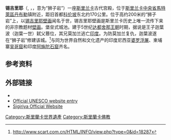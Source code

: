 {{世界文化遺產概要表
| site_img =Beauty of Sigiriya by Binuka.jpg
| site_img_capt = 远眺锡吉里耶{{maplink|frame=yes|plain=yes|type=shape|zoom=14|frame-align=center|frame-width=260}}
| site_img_width = 250px
| zh_name = 锡吉里耶古城
| en_name = Ancient City of Sigiriya
| fr_name = Ville ancienne de Sigiriya
| country = {{SRI}}
| Region = 亚洲和太平洋地区
| criterion_c = (ii), (iii), (iv)
| rg_year = 1982
| ex_rg_year = 
| remarks = 
| org_url = http://whc.unesco.org/en/list/202
| website = {{URL|https://www.sigiriya.info}}
}}

'''锡吉里耶'''（{{lang-si|සීගිරිය}}, {{lang|si-Latn|Sigiriya}}，{{lang-ta|சிகிரியா}}，意为“狮子岩”）一座[[斯里兰卡|斯里兰卡]]古代宫殿，位于[[斯里兰卡|斯里兰卡]][[中央省_(斯里蘭卡)|中央省]][[馬特萊區|馬特萊區]][[丹布勒|丹布勒]]镇附近，距旧首都[[科伦坡|科伦坡]]东北约170公里。位于高约200米的“狮子岩”上，以[[锡吉里耶壁画|锡吉里耶壁画]]闻名于世，锡吉里耶壁画是斯里兰卡历史上唯一流传下来的非宗教题材[[壁画|壁画]]。堡垒式城池。建于5世纪[[斯里兰卡君主列表#孔雀王朝（455年–691年）|达都舍那王朝]]时期，据说是王子迦葉波（迦葉一世）弑父篡位，其兄莫加兰逃亡[[印度|印度]]。为防莫加兰复仇，迦葉波遂在“狮子岩”修建该城。<ref>http://www.scart.com.cn/HTML/INFO/view.php?type=0&id=18287{{dead link|date=2018年5月 |bot=InternetArchiveBot |fix-attempted=yes }}</ref>与同为世界自然和文化遗产的印度尼西亚[[婆罗浮屠|婆罗浮屠]]、柬埔寨[[吴哥窟|吴哥窟]]和印度[[阿旃陀石窟|阿旃陀石窟]]齐名。

== 参考资料 ==
{{reflist}}

==外部链接==
{{Commons category|Sigiriya}}
* {{wikivoyage-inline|Sigiriya}}
* [https://whc.unesco.org/en/list/202 Official UNESCO website entry]
* [http://sigiriya.info/ Sigiriya Official Website]
{{Commons+cat|Sigiriya|锡吉里耶|Sigiriya|position=left}}
{{斯里兰卡世界遗产}}
{{authority control}}
{{coord|07|57|25|N|80|45|35|E|display=title}}
[[Category:斯里蘭卡世界遺產|Category:斯里蘭卡世界遺產]]
[[Category:斯里蘭卡佛教|Category:斯里蘭卡佛教]]